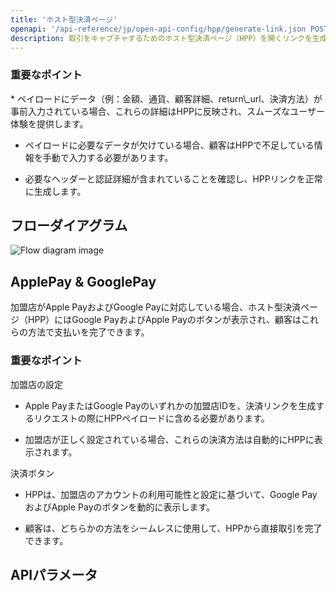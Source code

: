```yaml
---
title: 'ホスト型決済ページ'
openapi: '/api-reference/jp/open-api-config/hpp/generate-link.json POST /api/v1/server-to-server-interface/hpp/generate/link'
description: 取引をキャプチャするためのホスト型決済ページ（HPP）を開くリンクを生成します。
---
```


### 重要なポイント

<Info>
  * ペイロードにデータ（例：金額、通貨、顧客詳細、return\_url、決済方法）が事前入力されている場合、これらの詳細はHPPに反映され、スムーズなユーザー体験を提供します。

  * ペイロードに必要なデータが欠けている場合、顧客はHPPで不足している情報を手動で入力する必要があります。

  * 必要なヘッダーと認証詳細が含まれていることを確認し、HPPリンクを正常に生成します。
</Info>

## フローダイアグラム

![Flow diagram image](/images/timeline-diagram/flows-API-HPP.svg)

## ApplePay & GooglePay

加盟店がApple PayおよびGoogle Payに対応している場合、ホスト型決済ページ（HPP）にはGoogle PayおよびApple Payのボタンが表示され、顧客はこれらの方法で支払いを完了できます。

### 重要なポイント

<Info>
  加盟店の設定

  * Apple PayまたはGoogle Payのいずれかの加盟店IDを、決済リンクを生成するリクエストの際にHPPペイロードに含める必要があります。

  * 加盟店が正しく設定されている場合、これらの決済方法は自動的にHPPに表示されます。

  決済ボタン

  * HPPは、加盟店のアカウントの利用可能性と設定に基づいて、Google PayおよびApple Payのボタンを動的に表示します。

  * 顧客は、どちらかの方法をシームレスに使用して、HPPから直接取引を完了できます。
</Info>

## APIパラメータ


